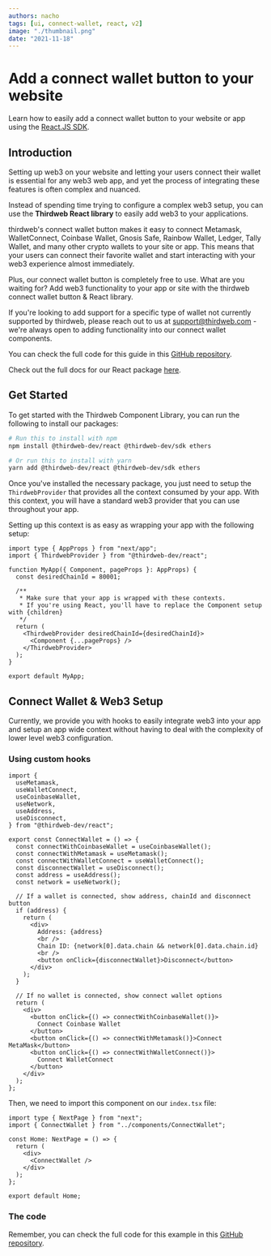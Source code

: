 ```yaml
---
authors: nacho
tags: [ui, connect-wallet, react, v2]
image: "./thumbnail.png"
date: "2021-11-18"
---
```


# Add a connect wallet button to your website

Learn how to easily add a connect wallet button to your website or app using the [React.JS SDK](/react).

<!--truncate-->

## Introduction

Setting up web3 on your website and letting your users connect their wallet is essential for any web3 web app, and yet the process of integrating these features is often complex and nuanced.

Instead of spending time trying to configure a complex web3 setup, you can use the **Thirdweb React library** to easily add web3 to your applications.

thirdweb's connect wallet button makes it easy to connect Metamask, WalletConnect, Coinbase Wallet, Gnosis Safe, Rainbow Wallet, Ledger, Tally Wallet, and many other crypto wallets to your site or app. This means that your users can connect their favorite wallet and start interacting with your web3 experience almost immediately.

Plus, our connect wallet button is completely free to use. What are you waiting for? Add web3 functionality to your app or site with the thirdweb connect wallet button & React library.

If you're looking to add support for a specific type of wallet not currently supported by thirdweb, please reach out to us at [support@thirdweb.com](mailto:support@thirdweb.com) - we're always open to adding functionality into our connect wallet components.

You can check the full code for this guide in this [GitHub repository](https://github.com/thirdweb-dev/examples/tree/main/typescript/add-connect-wallet).

Check out the full docs for our React package [here](/react).

## Get Started

To get started with the Thirdweb Component Library, you can run the following to install our packages:

```bash
# Run this to install with npm
npm install @thirdweb-dev/react @thirdweb-dev/sdk ethers

# Or run this to install with yarn
yarn add @thirdweb-dev/react @thirdweb-dev/sdk ethers
```

Once you've installed the necessary package, you just need to setup the `ThirdwebProvider` that provides all the context consumed by your app. With this context, you will have a standard web3 provider that you can use throughout your app.

Setting up this context is as easy as wrapping your app with the following setup:

```tsx title="pages/_app.tsx"
import type { AppProps } from "next/app";
import { ThirdwebProvider } from "@thirdweb-dev/react";

function MyApp({ Component, pageProps }: AppProps) {
  const desiredChainId = 80001;

  /**
   * Make sure that your app is wrapped with these contexts.
   * If you're using React, you'll have to replace the Component setup with {children}
   */
  return (
    <ThirdwebProvider desiredChainId={desiredChainId}>
      <Component {...pageProps} />
    </ThirdwebProvider>
  );
}

export default MyApp;
```

## Connect Wallet & Web3 Setup

Currently, we provide you with hooks to easily integrate web3 into your app and setup an app wide context without having to deal with the complexity of lower level web3 configuration.

### Using custom hooks

```tsx title="components/ConnectWallet.js"
import {
  useMetamask,
  useWalletConnect,
  useCoinbaseWallet,
  useNetwork,
  useAddress,
  useDisconnect,
} from "@thirdweb-dev/react";

export const ConnectWallet = () => {
  const connectWithCoinbaseWallet = useCoinbaseWallet();
  const connectWithMetamask = useMetamask();
  const connectWithWalletConnect = useWalletConnect();
  const disconnectWallet = useDisconnect();
  const address = useAddress();
  const network = useNetwork();

  // If a wallet is connected, show address, chainId and disconnect button
  if (address) {
    return (
      <div>
        Address: {address}
        <br />
        Chain ID: {network[0].data.chain && network[0].data.chain.id}
        <br />
        <button onClick={disconnectWallet}>Disconnect</button>
      </div>
    );
  }

  // If no wallet is connected, show connect wallet options
  return (
    <div>
      <button onClick={() => connectWithCoinbaseWallet()}>
        Connect Coinbase Wallet
      </button>
      <button onClick={() => connectWithMetamask()}>Connect MetaMask</button>
      <button onClick={() => connectWithWalletConnect()}>
        Connect WalletConnect
      </button>
    </div>
  );
};
```

Then, we need to import this component on our `index.tsx` file:

```tsx title="pages/index.tsx"
import type { NextPage } from "next";
import { ConnectWallet } from "../components/ConnectWallet";

const Home: NextPage = () => {
  return (
    <div>
      <ConnectWallet />
    </div>
  );
};

export default Home;
```

### The code

Remember, you can check the full code for this example in this [GitHub repository](https://github.com/thirdweb-dev/examples/tree/main/typescript/add-connect-wallet).
